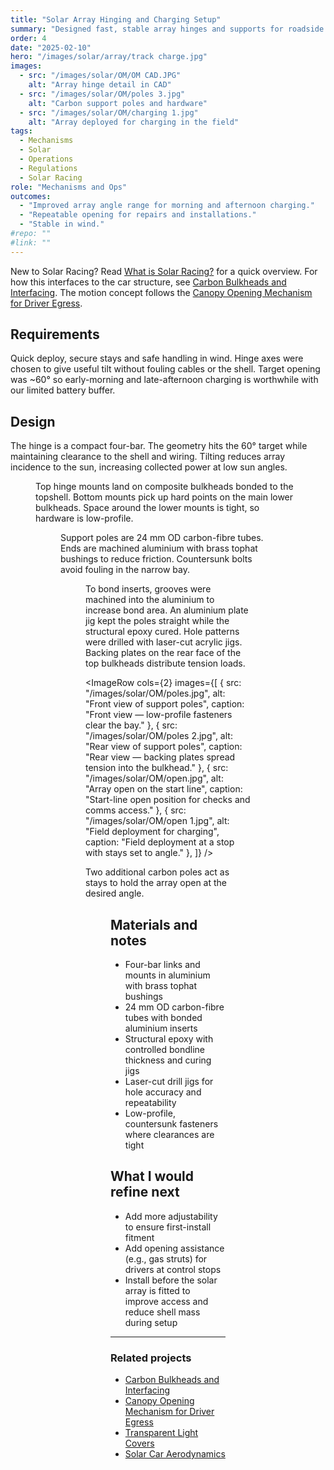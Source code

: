 ```yaml
---
title: "Solar Array Hinging and Charging Setup"
summary: "Designed fast, stable array hinges and supports for roadside camp charging."
order: 4
date: "2025-02-10"
hero: "/images/solar/array/track charge.jpg"
images:
  - src: "/images/solar/OM/OM CAD.JPG"
    alt: "Array hinge detail in CAD"
  - src: "/images/solar/OM/poles 3.jpg"
    alt: "Carbon support poles and hardware"
  - src: "/images/solar/OM/charging 1.jpg"
    alt: "Array deployed for charging in the field"
tags:
  - Mechanisms
  - Solar
  - Operations
  - Regulations
  - Solar Racing
role: "Mechanisms and Ops"
outcomes:
  - "Improved array angle range for morning and afternoon charging."
  - "Repeatable opening for repairs and installations."
  - "Stable in wind."
#repo: ""
#link: ""
---
```



New to Solar Racing? Read [What is Solar Racing?](/solar-racing/) for a quick overview. For how this interfaces to the car structure, see [Carbon Bulkheads and Interfacing](/projects/bulkheads-interfacing/). The motion concept follows the [Canopy Opening Mechanism for Driver Egress](/projects/fourbar-egress/).

## Requirements

Quick deploy, secure stays and safe handling in wind. Hinge axes were chosen to give useful tilt without fouling cables or the shell. Target opening was ~60° so early-morning and late-afternoon charging is worthwhile with our limited battery buffer.

## Design

The hinge is a compact four-bar. The geometry hits the 60° target while maintaining clearance to the shell and wiring. Tilting reduces array incidence to the sun, increasing collected power at low sun angles.

<Figure
  src="/images/solar/OM/Array Opening.JPG"
  alt="Effect of tilt angle on collected solar irradiance"
  maxWidth="1100px"
  caption="Effect of tilt angle on collected irradiance. Tilting at the ends of the day recovers power a horizontal array would miss."
/>

Top hinge mounts land on composite bulkheads bonded to the topshell. Bottom mounts pick up hard points on the main lower bulkheads. Space around the lower mounts is tight, so hardware is low-profile.

<Figure
  src="/images/solar/OM/ts bh.jpg"
  alt="Bonding of the topshell bulkhead"
  maxWidth="1100px"
  caption="Bonding a topshell bulkhead that carries the upper hinge. Adhesive bondlines are controlled and an overlaminate is applied."
/>

Support poles are 24 mm OD carbon-fibre tubes. Ends are machined aluminium with brass tophat bushings to reduce friction. Countersunk bolts avoid fouling in the narrow bay.

<Figure
  src="/images/solar/OM/pole cad.JPG"
  alt="Support pole CAD with end inserts"
  maxWidth="1100px"
  caption="Support pole CAD. Grooved aluminium inserts increase bond area and resist pull-out."
/>

To bond inserts, grooves were machined into the aluminium to increase bond area. An aluminium plate jig kept the poles straight while the structural epoxy cured. Hole patterns were drilled with laser-cut acrylic jigs. Backing plates on the rear face of the top bulkheads distribute tension loads.

<ImageRow
  cols={2}
  images={[
    { src: "/images/solar/OM/poles.jpg", alt: "Front view of support poles", caption: "Front view — low-profile fasteners clear the bay." },
    { src: "/images/solar/OM/poles 2.jpg", alt: "Rear view of support poles", caption: "Rear view — backing plates spread tension into the bulkhead." },
    { src: "/images/solar/OM/open.jpg", alt: "Array open on the start line", caption: "Start-line open position for checks and comms access." },
    { src: "/images/solar/OM/open 1.jpg", alt: "Field deployment for charging", caption: "Field deployment at a stop with stays set to angle." },
  ]}
/>

Two additional carbon poles act as stays to hold the array open at the desired angle.

<Figure
  src="/images/solar/OM/track charge.jpg"
  alt="Sunset charging at the track"
  maxWidth="1100px"
  caption="Sunset charging at the track."
/>

## Materials and notes

- Four-bar links and mounts in aluminium with brass tophat bushings  
- 24 mm OD carbon-fibre tubes with bonded aluminium inserts  
- Structural epoxy with controlled bondline thickness and curing jigs  
- Laser-cut drill jigs for hole accuracy and repeatability  
- Low-profile, countersunk fasteners where clearances are tight  

## What I would refine next

- Add more adjustability to ensure first-install fitment  
- Add opening assistance (e.g., gas struts) for drivers at control stops  
- Install before the solar array is fitted to improve access and reduce shell mass during setup

---

### Related projects

- [Carbon Bulkheads and Interfacing](/projects/bulkheads-interfacing/)  
- [Canopy Opening Mechanism for Driver Egress](/projects/fourbar-egress/)  
- [Transparent Light Covers](/projects/light-covers/)  
- [Solar Car Aerodynamics](/projects/solar-car-aerodynamics/)

